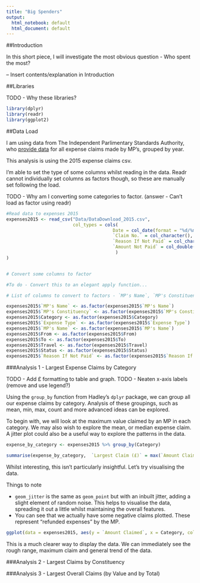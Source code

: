 ```yaml
---
title: "Big Spenders"
output:
  html_notebook: default
  html_document: default
---
```




##Introduction

In this short piece, I will investigate the most obvious question - Who spent the most?

-- Insert contents/explanation in Introduction


##Libraries

TODO - Why these libraries?

```r
library(dplyr)
library(readr)
library(ggplot2)
```



##Data Load

I am using data from The Independent Parlimentary Standards Authority, who [provide data](http://www.parliamentary-standards.org.uk/DataDownloads.aspx) for all expense claims made by MP's, grouped by year.

This analysis is using the 2015 expense claims csv.

I'm able to set the type of some columns whilst reading in the data. Readr cannot individually set columns as factors though, so these are manually set following the load.


TODO - Why am I converting some categories to factor. (answer - Can't load as factor using readr)


```r

#Read data to expenses 2015
expenses2015 <- read_csv("Data/DataDownload_2015.csv", 
                         col_types = cols(
                                        Date = col_date(format = "%d/%m/%Y"),
                                        `Claim No.` = col_character(),
                                        `Reason If Not Paid` = col_character(),
                                        `Amount Not Paid` = col_double()
                                         )
)


# Convert some columns to factor

#To do - Convert this to an elegant apply function...

# List of columns to convert to factors - `MP's Name`, `MP's Constituency`, Category,`Expense Type`, From, To, Travel

expenses2015$`MP's Name` <- as.factor(expenses2015$`MP's Name`)
expenses2015$`MP's Constituency` <- as.factor(expenses2015$`MP's Constituency`)
expenses2015$Category <- as.factor(expenses2015$Category)
expenses2015$`Expense Type` <- as.factor(expenses2015$`Expense Type`)
expenses2015$`MP's Name` <- as.factor(expenses2015$`MP's Name`)
expenses2015$From <- as.factor(expenses2015$From)
expenses2015$To <- as.factor(expenses2015$To)
expenses2015$Travel <- as.factor(expenses2015$Travel)
expenses2015$Status <- as.factor(expenses2015$Status)
expenses2015$`Reason If Not Paid` <- as.factor(expenses2015$`Reason If Not Paid`)
```




###Analysis 1 - Largest Expense Claims by Category

TODO - Add £ formatting to table and graph.
TODO - Neaten x-axis labels (remove and use legend?)

Using the `group_by` function from Hadley's `dplyr` package, we can group all our expense claims by category. Analysis of these groupings, such as mean, min, max, count and more advanced ideas can be explored.

To begin with, we will look at the maximum value claimed by an MP in each category. We may also wish to explore the mean, or median expense claim. A jitter plot could also be a useful way to explore the patterns in the data.

```r

expense_by_category <- expenses2015 %>% group_by(Category)

summarise(expense_by_category,  `Largest Claim (£)` = max(`Amount Claimed`), `Mean Claim (£)` = mean(`Amount Claimed`), `Median Claim (£)` = median(`Amount Claimed`), `Count of Claims` = n())

```

Whilst interesting, this isn't particularly insightful. Let's try visualising the data.

Things to note

* `geom_jitter` is the same as `geom_point` but with an inbuilt jitter, adding a slight element of random noise. This helps to visualise the data, spreading it out a little whilst maintaining the overall features.
* You can see that we actually have some negative claims plotted. These represent "refunded expenses" by the MP.

```r
ggplot(data = expenses2015, aes(y = `Amount Claimed`, x = Category, col = Category)) + geom_jitter(alpha = 0.3) + theme(axis.text.x = element_text(angle = 90, hjust = 1), legend.position = "none")
```
This is a much clearer way to display the data. We can immediately see  the rough range, maximum claim and general trend of the data.


###Analysis 2 - Largest Claims by Constituency

###Analysis 3 - Largest Overall Claims (by Value and by Total)


